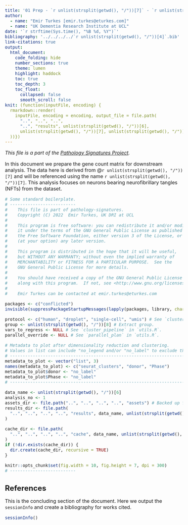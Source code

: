 ```yaml
---
title: '01 Prep - `r unlist(strsplit(getwd(), "/"))[7]` - `r unlist(strsplit(getwd(), "/"))[8]`'
author:
  - name: "Emir Turkes [emir.turkes@eturkes.com]"
  - name: "UK Dementia Research Institute at UCL"
date: '`r strftime(Sys.time(), "%B %d, %Y")`'
bibliography: '../../../../`r unlist(strsplit(getwd(), "/"))[4]`.bib'
link-citations: true
output:
  html_document:
    code_folding: hide
    number_sections: true
    theme: lumen
    highlight: haddock
    toc: true
    toc_depth: 3
    toc_float:
      collapsed: false
      smooth_scroll: false
knit: (function(inputFile, encoding) {
  rmarkdown::render(
    inputFile, encoding = encoding, output_file = file.path(
      "..", "..", "..",
      "..", "results", unlist(strsplit(getwd(), "/"))[6],
      unlist(strsplit(getwd(), "/"))[7], unlist(strsplit(getwd(), "/"))[8], "01_prep.html"
  ))})
---
```


<style type="text/css">
body {font-size: 16px;}
h1.title {font-size: 35px;}
h1 {font-size: 24px;}
h2 {font-size: 22px;}
h3 {font-size: 20px;}
.toc-content {padding-left: 0px; padding-right: 0px;}
div.tocify {width: 100%;}
.tocify-subheader .tocify-item {font-size: 0.95em; padding-left: 25px; text-indent: 0;}
.tocify-subheader .tocify-subheader .tocify-item {font-size: 0.95em; padding-left: 35px; text-indent: 0;}
div.main-container {max-width: none; width: 95%;}
</style>

*This file is a part of the [Pathology Signatures Project](https://github.com/eturkes/pathology-signatures).*

In this document we prepare the gene count matrix for downstream analysis.
The data here is derived from @`r unlist(strsplit(getwd(), "/"))[7]` and will be referenced using the name ``r unlist(strsplit(getwd(), "/"))[7]``.
This analysis focuses on neurons bearing neurofibrillary tangles (NFTs) from the dataset.

```r
# Some standard boilerplate.
# --------------------------
#    This file is part of pathology-signatures.
#    Copyright (C) 2022  Emir Turkes, UK DRI at UCL
#
#    This program is free software: you can redistribute it and/or modify
#    it under the terms of the GNU General Public License as published by
#    the Free Software Foundation, either version 3 of the License, or
#    (at your option) any later version.
#
#    This program is distributed in the hope that it will be useful,
#    but WITHOUT ANY WARRANTY; without even the implied warranty of
#    MERCHANTABILITY or FITNESS FOR A PARTICULAR PURPOSE.  See the
#    GNU General Public License for more details.
#
#    You should have received a copy of the GNU General Public License
#    along with this program.  If not, see <http://www.gnu.org/licenses/>.
#
#    Emir Turkes can be contacted at emir.turkes@eturkes.com

packages <- c("conflicted")
invisible(suppressPackageStartupMessages(lapply(packages, library, character.only = TRUE)))

protocol <- c("human", "droplet", "single-cell", "umis") # See `cluster_pipeline` in `utils.R`.
group <- unlist(strsplit(getwd(), "/"))[8] # Extract group.
vars_to_regress <- NULL # See `cluster_pipeline` in `utils.R`.
parallel_override <- NULL # See `parallel_plan` in `utils.R`.

# Metadata to plot after dimensionality reduction and clustering.
# Values in list can include "no_legend and/or "no_label" to exclude those.
# -------------------------------------------------------------------------
metadata_to_plot <- vector("list", 3)
names(metadata_to_plot) <- c("seurat_clusters", "donor", "Phase")
metadata_to_plot$donor <- "no_label"
metadata_to_plot$Phase <- "no_label"
# -------------------------------------------------------------------------

data_name <- unlist(strsplit(getwd(), "/"))[6]
analysis_no <- 1
assets_dir <- file.path("..", "..", "..", "..", "assets") # Backed up files and data.
results_dir <- file.path(
  "..", "..", "..", "..", "results", data_name, unlist(strsplit(getwd(), "/"))[7], paste0("0", analysis_no)
)

cache_dir <- file.path(
  "..", "..", "..", "..", "cache", data_name, unlist(strsplit(getwd(), "/"))[7], paste0("0", analysis_no)
)
if (!dir.exists(cache_dir)) {
  dir.create(cache_dir, recursive = TRUE)
}

knitr::opts_chunk$set(fig.width = 10, fig.height = 7, dpi = 300)
# --------------------------
```

# References

This is the concluding section of the document.
Here we output the `sessionInfo` and create a bibliography for works cited.

```r
sessionInfo()
```
